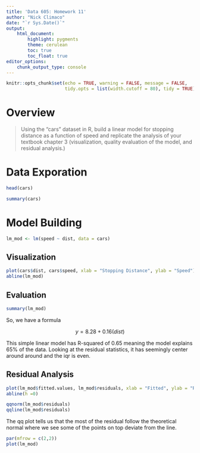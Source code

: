 ```yaml
---
title: 'Data 605: Homework 11'
author: "Nick Climaco"
date: "`r Sys.Date()`"
output:
    html_document:
        highlight: pygments
        theme: cerulean
        toc: true
        toc_float: true
editor_options:
    chunk_output_type: console
---
```


```r
knitr::opts_chunk$set(echo = TRUE, warning = FALSE, message = FALSE,
                      tidy.opts = list(width.cutoff = 80), tidy = TRUE)
```

# Overview

> Using the “cars” dataset in R, build a linear model for stopping distance as a function of speed and replicate the analysis of your textbook chapter 3 (visualization, quality evaluation of the model, and residual analysis.)

# Data Exporation 

```r
head(cars)
```

```r
summary(cars)
```

# Model Building

```r
lm_mod <- lm(speed ~ dist, data = cars)
```



## Visualization 

```r
plot(cars$dist, cars$speed, xlab = "Stopping Distance", ylab = "Speed")
abline(lm_mod)
```

## Evaluation

```r
summary(lm_mod)
```

So, we have a formula 

$$
y = 8.28 + 0.16(dist)
$$

This simple linear model has R-squared of 0.65 meaning the model explains 65% of the data. Looking at the residual statistics, it has seemingly center around around and the iqr is even. 

## Residual Analysis

```r
plot(lm_mod$fitted.values, lm_mod$residuals, xlab = "Fitted", ylab = "Residuals")
abline(h =0)
```

```r
qqnorm(lm_mod$residuals)
qqline(lm_mod$residuals)
```

The qq plot tells us that the most of the residual follow the theoretical normal where we see some of the points on top deviate from the line.

```r
par(mfrow = c(2,2))
plot(lm_mod)

```

